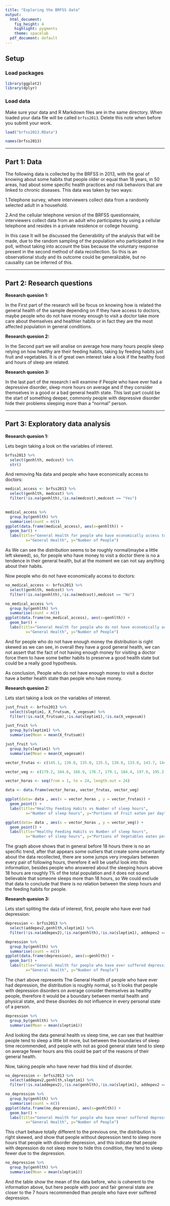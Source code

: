 ---
title: "Exploring the BRFSS data"
output:
  html_document:
    fig_height: 4
    highlight: pygments
    theme: spacelab
  pdf_document: default
---

## Setup

### Load packages

```{r load-packages, message = FALSE}
library(ggplot2)
library(dplyr)
```

### Load data

Make sure your data and R Markdown files are in the same directory. When loaded
your data file will be called `brfss2013`. Delete this note when before you submit 
your work. 

```{r get_the_data}
load("brfss2013.RData")
```

```{r}
names(brfss2013)
```



* * *

## Part 1: Data

The following data is collected by the BRFSS in 2013, with the goal of knowing about some habits that people older or equal than 18 years, in 50 areas, had about some specific health practices and risk behaviors that are linked to chronic diseases. This data was taken by two ways:

1.Telephone survey, where interviewers collect data from a randomly selected adult in a household.    

2.And  the cellular telephone version of the BRFSS questionnaire, interviewers collect data from an adult who participates by using a cellular telephone and resides in a private residence or college housing.

In this case It will be discussed the Generability of the analysis that will be made, due to the random sampling of the population who participated in the poll, without taking into account the bias because the voluntary response present in the second method of data recollection. So this is an observational study and its outcome could be generalizable, but no causality can be inferred of this.


* * *

## Part 2: Research questions

**Research quesion 1:** 

In the First part of the research will be focus on knowing how is related the general health of the sample depending on if they have access to doctors, maybe people who do not have money enough to visit a doctor take more care about themselves and healthier habits or in fact they are the most affected population in general conditions.


**Research quesion 2:**

In the Second part we will analise on average how many hours people sleep relying on how healthy are their feeding habits, taking by feeding habits just fruit and vegetables. It is of great own interest take a look if the healthy food and hours of sleep are related.


**Research quesion 3:**

In the last part of the research I will examine if People who have ever had a depressive disorder, sleep more hours on average and if they consider themselves in a good or a bad general health state. This last part could be the start of something deeper, commonly people with depressive disorder hide their problems sleeping more than a "normal" person.

* * *

## Part 3: Exploratory data analysis

**Research quesion 1:**

Lets begin taking a look on the variables of interest.
```{r 1}
brfss2013 %>% 
  select(genhlth, medcost) %>% 
  str()
```
And removing Na data and people who have economically access to doctors:

```{r medical_access}
medical_access <- brfss2013 %>%
  select(genhlth, medcost) %>% 
  filter(!is.na(genhlth),!is.na(medcost),medcost == "Yes")
  
```

```{r medical_group}
medical_access %>% 
  group_by(genhlth) %>%
  summarise(count = n()) 
ggplot(data.frame(medical_access), aes(x=genhlth)) +
  geom_bar() +
  labs(title="General Health for people who have economically access to doctors",
         x="General Health", y="Number of People")
```
As We can see the distribution seems to be roughly normal(maybe a little left skewed), so, for people who have money to visit a doctor there is no a tendence in their general health, but at the moment we can not say anything about their habits.

Now people who do not have economically access to doctors:

```{r no_medical_access}
no_medical_access <- brfss2013 %>%
  select(genhlth, medcost) %>% 
  filter(!is.na(genhlth),!is.na(medcost),medcost == "No")
```

```{r no_medical_group}
no_medical_access %>% 
  group_by(genhlth) %>%
  summarise(count = n())
ggplot(data.frame(no_medical_access), aes(x=genhlth)) +
  geom_bar() + 
  labs(title="General Health for people who do not have economically access to doctors",
         x="General Health", y="Number of People")
```
And for people who do not have enough money the distribution is right skewed as we can see, in overall they have a good general health, we can not assert that the fact of not having enough money for visiting a doctor force them to have some better habits to preserve a good health state but could be a really good hypothesis.

As conclusion, People who do not have enough money to visit a doctor have a better health state than people who have money.

**Research quesion 2:**

Lets start taking a look on the variables of interest.


```{r 2}
just_fruit <- brfss2013 %>%
  select(sleptim1, X_frutsum, X_vegesum) %>% 
  filter(!is.na(X_frutsum),!is.na(sleptim1),!is.na(X_vegesum))
```


```{r fruit}
just_fruit %>% 
  group_by(sleptim1) %>% 
  summarise(Mean = mean(X_frutsum))
```

```{r vegetables}
just_fruit %>% 
  group_by(sleptim1) %>% 
  summarise(Mean = mean(X_vegesum))
```


```{r vector_frutas}
vector_frutas <- c(145.1, 130.8, 135.0, 135.5, 130.8, 133.0, 143.7, 144.1, 144.9, 135.0, 135.7, 129.4, 127.1, 127.2, 143.1, 135.4, 126.1, 129.9, 279.1, 119.6, 336.6, 199.8, 31.5, 200.4)

vector_veg <- c(179.2, 164.6, 166.9, 176.7, 179.1, 184.4, 197.9, 195.3, 192.8, 172.9, 176.1, 159.3, 156.8, 162.6, 169.6, 163.2, 174.0, 148.8, 205.5, 152.9, 77, 167.7, 28.5, 211.5)

vector_horas <- seq(from = 1, to = 24, length.out = 24)

data <- data.frame(vector_horas, vector_frutas, vector_veg)
```

```{r graph_frutas}
ggplot(data= data , aes(x = vector_horas , y = vector_frutas)) +
  geom_point() + 
  labs(title="Healthy Feeding Habits vs Number of sleep hours",
         x="Number of sleep hours", y="Portions of Fruit eaten per day")
```


         
```{r graph_vegetables}
ggplot(data= data , aes(x = vector_horas , y = vector_veg)) +
  geom_point() + 
  labs(title="Healthy Feeding Habits vs Number of sleep hours",
         x="Number of sleep hours", y="Portions of Vegetables eaten per day")
```
The graph above shows that in general before 18 hours there is no an specific trend, after that appears some outliers that create some uncertanity about the data recollected, there are some jumps very irregulars between every pair of following hours, therefore it will be useful look into this information, besides people who answered about the sleeping hours above 18 hours are roughly 1% of the total population and it does not sound believable that someone sleeps more than 18 hours, so We could exclude that data to conclude that there is no relation between the sleep hours and the feeding habits for people.




**Research quesion 3:**

Lets start spliting the data of interest, first, people who have ever had depression:

```{r depression}
depression <- brfss2013 %>%
  select(addepev2,genhlth,sleptim1) %>% 
  filter(!is.na(addepev2),!is.na(genhlth),!is.na(sleptim1), addepev2 == "Yes")
```

```{r depression_group}
depression %>% 
  group_by(genhlth) %>%
  summarise(count = n())
ggplot(data.frame(depression), aes(x=genhlth)) +
  geom_bar() + 
  labs(title="General Health for people who have ever suffered depression",
         x="General Health", y="Number of People")
```
The chart above represents The General Health of people who have ever had depression, the distribution is roughly normal, so It looks that people with depression disorders on average consider themselves as healthy people, therefore it would be a boundary between mental health and physical state, and these disordes do not influence in every personal state of a person.

```{r depression_mean}
depression %>% 
  group_by(genhlth) %>%
  summarise(Mean = mean(sleptim1))
```

And looking the data general health vs sleep time, we can see that healthier people tend to sleep a little bit more, but between the boundaries of sleep time recommended, and people with not as good general state tend to sleep on average fewer hours ans this could be part of the reasons of their general health.


Now, taking people who have never had this kind of disorder.

```{r no_depression}
no_depression <- brfss2013 %>%
  select(addepev2,genhlth,sleptim1) %>% 
  filter(!is.na(addepev2),!is.na(genhlth),!is.na(sleptim1), addepev2 == "No")
```


```{r no_depression_group}
no_depression %>% 
  group_by(genhlth) %>%
  summarise(count = n())
ggplot(data.frame(no_depression), aes(x=genhlth)) +
  geom_bar() + 
  labs(title="General Health for people who have never suffered depression",
         x="General Health", y="Number of People")
```
This chart behave totally different to the previous one, the distribution is right skewed, and show that people without depression tend to sleep more hours that people with disorder depression, and this indicate that people with depression do not sleep more to hide this condition, they tend to sleep fewer due to the depression.

```{r no_depression_mean}
no_depression %>% 
  group_by(genhlth) %>%
  summarise(Mean = mean(sleptim1))
```


And the table show the mean of the data before, who is coherent to the information above, but here people with poor and fair general state are closer to the 7 hours recommended than people who have ever suffered depression.
